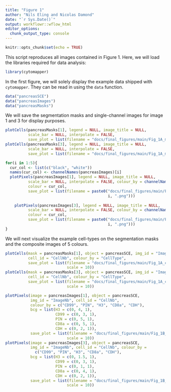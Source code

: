 ```yaml
---
title: "Figure 1"
author: "Nils Eling and Nicolas Damond"
date: "`r Sys.Date()`"
output: workflowr::wflow_html
editor_options:
  chunk_output_type: console
---
```


```r
knitr::opts_chunk$set(echo = TRUE)
```

This script reproduces all images contained in Figure 1.
Here, we will load the libraries required for data analysis:

```r
library(cytomapper)
```

In the first figure, we will solely display the example data shipped with `cytomapper`.
They can be read in using the `data` function.

```r
data("pancreasSCE")
data("pancreasImages")
data("pancreasMasks")
```

We will save the segmentation masks and single-channel images for image 1 and 3 for display purposes.

```r
plotCells(pancreasMasks[1], legend = NULL, image_title = NULL, 
          scale_bar = NULL, interpolate = FALSE, 
          save_plot = list(filename = "docs/final_figures/main/Fig_1A_mask1.png"))
plotCells(pancreasMasks[3], legend = NULL, image_title = NULL, 
          scale_bar = NULL, interpolate = FALSE, 
          save_plot = list(filename = "docs/final_figures/main/Fig_1A_mask2.png"))

for(i in 1:5){
  cur_col <- list(c("black", "white"))
  names(cur_col) <- channelNames(pancreasImages)[i]
  plotPixels(pancreasImages[1], legend = NULL, image_title = NULL, 
          scale_bar = NULL, interpolate = FALSE, colour_by = channelNames(pancreasImages)[i],
          colour = cur_col,
          save_plot = list(filename = paste0("docs/final_figures/main/Fig_1B_img1_ch", 
                                             i, ".png")))
  
    plotPixels(pancreasImages[3], legend = NULL, image_title = NULL, 
          scale_bar = NULL, interpolate = FALSE, colour_by = channelNames(pancreasImages)[i],
          colour = cur_col,
          save_plot = list(filename = paste0("docs/final_figures/main/Fig_1B_img2_ch", 
                                             i, ".png")))
}
```

We will next visualize the example cell-types on the segmentation masks and the composite images of 5 colours.

```r
plotCells(mask = pancreasMasks[1], object = pancreasSCE, img_id = "ImageNb", 
          cell_id = "CellNb", colour_by = "CellType", 
          save_plot = list(filename = "docs/final_figures/main/Fig_1A_celltype1.png",
                           scale = 10))
plotCells(mask = pancreasMasks[3], object = pancreasSCE, img_id = "ImageNb", 
          cell_id = "CellNb", colour_by = "CellType", 
          save_plot = list(filename = "docs/final_figures/main/Fig_1A_celltype2.png",
                           scale = 10))

plotPixels(image = pancreasImages[1], object = pancreasSCE,
           img_id = "ImageNb", cell_id = "CellNb", 
           colour_by = c("CD99", "PIN", "H3", "CD8a", "CDH"),
           bcg = list(H3 = c(0, 4, 1),
                      CD99 = c(0, 3, 1),
                      PIN = c(0, 5, 1),
                      CD8a = c(0, 5, 1),
                      CDH = c(0, 2, 1)),
           save_plot = list(filename = "docs/final_figures/main/Fig_1B_composite1.png",
                           scale = 10))
plotPixels(image = pancreasImages[3], object = pancreasSCE,
           img_id = "ImageNb", cell_id = "CellNb", colour_by = 
             c("CD99", "PIN", "H3", "CD8a", "CDH"),
           bcg = list(H3 = c(0, 1.5, 1),
                      CD99 = c(0, 3, 1),
                      PIN = c(0, 1, 1),
                      CD8a = c(0, 4, 1),
                      CDH = c(0, 2, 1)),
           save_plot = list(filename = "docs/final_figures/main/Fig_1B_composite2.png",
                           scale = 10))
```

